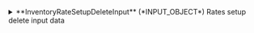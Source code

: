
<details>
  <summary>
  **InventoryRateSetupDeleteInput** (*INPUT_OBJECT*)  
  Rates setup delete input data  
  </summary>
  
    <details style={{ pointerEvents: "none" }}>
      <summary>
      **clientCode**&nbsp;<span class="required"> *</span>&nbsp; (*String*)  
      Client code.  
      </summary>
    </details>

    <details style={{ pointerEvents: "none" }}>
      <summary>
      **supplierCode**&nbsp;<span class="required"> *</span>&nbsp; (*String*)  
      Travelgate Supplier/Channel code.  
      </summary>
    </details>

    <details style={{ pointerEvents: "none" }}>
      <summary>
      **rateCodes**&nbsp;<span class="required"> *</span>&nbsp; (*String*)  
      Hotel input data.  
      </summary>
    </details>

    <details style={{ pointerEvents: "none" }}>
      <summary>
      **hotelCode**&nbsp;<span class="required"> *</span>&nbsp; (*String*)  
      Hotel codes of the rooms to retrieve.  
      </summary>
    </details>

    <details style={{ pointerEvents: "none" }}>
      <summary>
      **contextCode** (*String*)  
      Travelgate Supplier/Channel context code.  
      </summary>
    </details>
  
</details>
